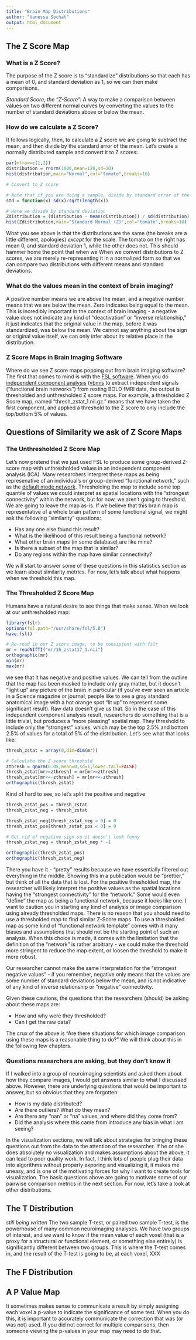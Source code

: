 ```yaml
---
title: "Brain Map Distributions"
author: "Vanessa Sochat"
output: html_document
---
```



## The Z Score Map

### What is a Z Score?
The purpose of the Z score is to "standardize" distributions so that each has a mean of 0, and standard deviation as 1, so we can then make comparisons.  

*Standard Score, the "Z-Score":* A way to make a comparison between values on two different normal curves by converting the values to the number of standard deviations above or below the mean. 

### How do we calculate a Z Score?
It follows logically, then, to calculate a Z score we are going to subtract the mean, and then divide by the standard error of the mean.  Let's create a normally distributed sample and convert it to Z scores:

```r
par(mfrow=c(1,2))
distribution = rnorm(1000,mean=120,sd=10)
hist(distribution,main="Normal",col="tomato",breaks=10)

# Convert to Z score

# Note that if you are doing a sample, divide by standard error of the mean:
std = function(x) sd(x)/sqrt(length(x))

# Here we divide by standard deviation
Zdistribution = (distribution - mean(distribution)) / sd(distribution)
hist(Zdistribution,main="Standard Normal (Z)",col="tomato",breaks=10)
```

What you see above is that the distributions are the same (the breaks are a little different, apologies) *except* for the scale.  The tomato on the right has mean 0, and standard deviation 1, while the other does not.  This should hammer home the point that when we When we convert distributions to Z scores, we are merely re-representing it in a normalized form so that we can compare two distributions with different means and standard deviations.

### What do the values mean in the context of brain imaging?
A positive number means we are above the mean, and a negative number means that we are below the mean.  Zero indicates being equal to the mean.  This is incredibly important in the context of brain imaging - a negative value does not indicate any kind of "deactivation" or "inverse relationship," it just indicates that the original value in the map, before it was standardized, was below the mean.  We cannot say anything about the sign or original value itself, we can only infer about its relative place in the distribution.  

### Z Score Maps in Brain Imaging Software
Where do we see Z score maps popping out from brain imaging software? The first that comes to mind is with the [FSL software](http://fsl.fmrib.ox.ac.uk/fsl/fsl-4.1.9/feat5/glm.html). When you do [independent component analysis](http://en.wikipedia.org/wiki/Independent_component_analysis) ([vbmis](http://www.vbmis.com/learn/independent-component-analysis-ica/) to extract independent signals ("functional brain networks") from resting BOLD fMRI data, the output is thresholded and unthresholded Z score maps.  For example, a thresholded Z Score map, named "thresh_zstat_1.nii.gz." means that we have taken the first component, and applied a threshold to the Z score to only include the top/bottom 5% of values. 

## Questions of Similarity we ask of Z Score Maps

### The Unthresholded Z Score Map
Let's now pretend that we just used FSL to produce some group-derived Z-score map with unthresholded values in an independent component analysis (ICA). Many researchers interpret these maps as being represenative of an individual's or group-derived "functional network," such as the [default mode network](http://en.wikipedia.org/wiki/Default_mode_network).  Thresholding the map to include some top quantile of values we could interpret as spatial locations with the "strongest connectivity" within the network, but for now, we aren't going to threshold.  We are going to leave the map as-is. If we believe that this brain map is representative of a whole brain pattern of some functional signal, we might ask the following "similarity" questions:

 - Has any one else found this result?
 - What is the likelihood of this result being a functional network?
 - What other brain maps (in some database) are like mine?
 - Is there a subset of the map that is similar?
 - Do any regions within the map have similar connectivity?
 
We will start to answer some of these questions in this statistics section as we learn about similarity metrics.  For now, let's talk about what happens when we threshold this map. 

### The Thresholded Z Score Map
Humans have a natural desire to see things that make sense.  When we look at our unthresholded map:

```r
library(fslr)
options(fsl.path="/usr/share/fsl/5.0")
have.fsl()

# Re-read in our Z score image, to be consistent with fslr
mr = readNIfTI("mr/16_zstat17_1.nii")
orthographic(mr)
min(mr)
max(mr)
```

we see that it has negative and positive values. We can tell from the outline that the map has been masked to include only gray matter, but it doesn't "light up" any picture of the brain in particular (if you've ever seen an article in a Science magazine or journal, people like to see a gray standard anatomical image with a hot orange spot "lit up" to represent some significant result).  Raw data doesn't give us that.  So in the case of this independent component analysis result, researchers do something that is a little trivial, but produces a "more pleasing" spatial map.  They threshold to include only the "strongest" values, which may be the top 2.5% and bottom 2.5% of values for a total of 5% of the distribution. Let's see what that looks like:

```r
thresh_zstat = array(0,dim=dim(mr))

# Calculate the Z score threshold
zthresh = qnorm(0.05,mean=0,sd=1,lower.tail=FALSE)
thresh_zstat[mr>=zthresh] = mr[mr>=zthresh]
thresh_zstat[mr<=-zthresh] = mr[mr<=-zthresh]
orthographic(thresh_zstat)
```

Kind of hard to see, so let's split the positive and negative

```r
thresh_zstat_pos = thresh_zstat
thresh_zstat_neg = thresh_zstat

thresh_zstat_neg[thresh_zstat_neg > 0] = 0
thresh_zstat_pos[thresh_zstat_pos < 0] = 0

# Get rid of negative sign so it doesn't look funny
thresh_zstat_neg = thresh_zstat_neg * -1

orthographic(thresh_zstat_pos)
orthographic(thresh_zstat_neg)
```

There you have it - "pretty" results because we have essentially filtered out everything in the middle.  Showing this in a publication would be "prettier," but think of all the data that is lost.  For the positive thresholded map, the researcher will likely interpret the positive values as the spatial locations having the "strongest connectivity" for the "network." Some would even "define" the map as being a functional network, because it looks like one.  I want to caution you in starting any kind of analysis or image comparison using already thresholded maps.  There is no reason that you should need to use a thresholded map to find similar Z-Score maps.  To use a thresholded map as some kind of "functional network template" comes with it many biases and assumptions that should not be the starting point of such an analysis.  When this choice is made, it comes with the limitation that the definition of the "network" is rather arbitrary - we could make the threshold more stringent to reduce the map extent, or loosen the threshold to make it more robust.

Our researcher cannot make the same interpretation for the "strongest negative values" - if you remember, negative only means that the values are some number of standard deviations below the mean, and is not indicative of any kind of inverse relationship or "negative" connectivity.  

Given these cautions, the questions that the researchers (should) be asking about these maps are:

 - How and why were they thresholded?
 - Can I get the raw data?

The crux of the above is "Are there situations for which image comparison using these maps is a reasonable thing to do?" We will think about this in the following few chapters.
 
### Questions researchers are asking, but they don't know it
If I walked into a group of neuroimaging scientists and asked them about how they compare images, I would get answers similar to what I discussed above.  However, there are underlying questions that would be important to answer, but so obvious that they are forgotten:

- How is my data distributed?
- Are there outliers? What do they mean?
- Are there any "nan" or "na" values, and where did they come from?
- Did the analysis where this came from introduce any bias in what I am seeing?

In the visualization sections, we will talk about strategies for bringing these questions out from the data to the attention of the researcher.  If he or she does absolutely no visualization and makes assumptions about the above, it can lead to poor quality work.  In fact, I think lots of people plug their data into algorithms without properly exporing and visualizing it, it makes me uneasy, and is one of the motivating forces for why I want to create tools for visualization. The basic questions above are going to motivate some of our pairwise comparison metrics in the next section.  For now, let's take a look at other distributions.


## The T Distribution
*still being written*
The two sample T-test, or paired two sample T-test, is the powerhouse of many common neuroimaging analyses.  We have two groups of interest, and we want to know if the mean value of each voxel (that is a proxy for a structural or functional element, or something else entirely) is significantly different between two groups.  This is where the T-test comes in, and the result of the T-test is going to be, at each voxel, XXX

## The F Distribution


## A P Value Map
It sometimes makes sense to communicate a result by simply assigning each voxel a p-value to indicate the significance of some test.  When you do this, it is important to accurately communicate the correction that was (or was not) used.  If you did not correct for multiple comparisons, then someone viewing the p-values in your map may need to do that.